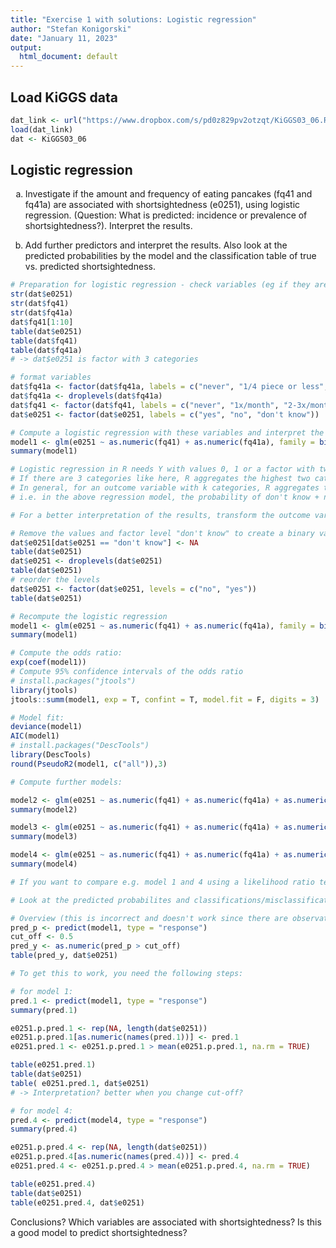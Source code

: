 ---
title: "Exercise 1 with solutions: Logistic regression"
author: "Stefan Konigorski"
date: "January 11, 2023"
output:
  html_document: default
---

## Load KiGGS data

```{r}
dat_link <- url("https://www.dropbox.com/s/pd0z829pv2otzqt/KiGGS03_06.RData?dl=1")
load(dat_link)
dat <- KiGGS03_06
```

## Logistic regression

a. Investigate if the amount and frequency of eating pancakes (fq41 and fq41a) are associated with shortsightedness (e0251), using logistic regression. (Question: What is predicted: incidence or prevalence of shortsightedness?). Interpret the results.

b. Add further predictors and interpret the results. Also look at the predicted probabilities by the model and the classification table of true vs. predicted shortsightedness.

```{r}
# Preparation for logistic regression - check variables (eg if they are factor variables, and if yes, how many categories they have), especially important for e0251
str(dat$e0251)
str(dat$fq41)
str(dat$fq41a)
dat$fq41[1:10]
table(dat$e0251)
table(dat$fq41)
table(dat$fq41a)
# -> dat$e0251 is factor with 3 categories

# format variables
dat$fq41a <- factor(dat$fq41a, labels = c("never", "1/4 piece or less", "1/2 piece", "1 piece", "2 pieces", "3 pieces or more"))
dat$fq41a <- droplevels(dat$fq41a)
dat$fq41 <- factor(dat$fq41, labels = c("never", "1x/month", "2-3x/month", "1-2x/week", "3-4x/week", "5-6x/week", "1x/day", "2-3x/day", "4-5x/day"))
dat$e0251 <- factor(dat$e0251, labels = c("yes", "no", "don't know"))

# Compute a logistic regression with these variables and interpret the results.
model1 <- glm(e0251 ~ as.numeric(fq41) + as.numeric(fq41a), family = binomial(link = "logit"), data = dat)
summary(model1)
```

```{r}
# Logistic regression in R needs Y with values 0, 1 or a factor with two levels, and predicts the probability of "1", or the probability of the factor with higher level.
# If there are 3 categories like here, R aggregates the highest two categories.
# In general, for an outcome variable with k categories, R aggregates the highest k-1 categories and compares them with the lowest category.
# i.e. in the above regression model, the probability of don't know + no (vs. yes) was predicted.

# For a better interpretation of the results, transform the outcome variable. Remove the values "don't know" and the factor level to create a binary variable. Then reorder the levels.

# Remove the values and factor level "don't know" to create a binary variable.
dat$e0251[dat$e0251 == "don't know"] <- NA
table(dat$e0251)
dat$e0251 <- droplevels(dat$e0251)
table(dat$e0251)
# reorder the levels 
dat$e0251 <- factor(dat$e0251, levels = c("no", "yes"))
table(dat$e0251)

# Recompute the logistic regression
model1 <- glm(e0251 ~ as.numeric(fq41) + as.numeric(fq41a), family = binomial(link = "logit"), data = dat)
summary(model1)
```

```{r}
# Compute the odds ratio:
exp(coef(model1))
# Compute 95% confidence intervals of the odds ratio
# install.packages("jtools")
library(jtools)
jtools::summ(model1, exp = T, confint = T, model.fit = F, digits = 3)
```

```{r}
# Model fit:
deviance(model1)
AIC(model1)
# install.packages("DescTools")
library(DescTools)
round(PseudoR2(model1, c("all")),3)
```

```{r}
# Compute further models:

model2 <- glm(e0251 ~ as.numeric(fq41) + as.numeric(fq41a) + as.numeric(age2), family = binomial(link = "logit"), data=dat)
summary(model2)

model3 <- glm(e0251 ~ as.numeric(fq41) + as.numeric(fq41a) + as.numeric(age2) + sex, family = binomial(link = "logit"), data=dat)
summary(model3)

model4 <- glm(e0251 ~ as.numeric(fq41) + as.numeric(fq41a) + as.numeric(age2) + sex + bmiB, family = binomial(link = "logit"), data=dat)
summary(model4)

# If you want to compare e.g. model 1 and 4 using a likelihood ratio test - for this, both regression have to be computed first with the same observations (complete cases), then you can do it with anova(model1, model4)
```

```{r}
# Look at the predicted probabilites and classifications/misclassifications.

# Overview (this is incorrect and doesn't work since there are observations with missing values, which are deleted from pred_p, i.e. these observations don't match those of dat$e0251):
pred_p <- predict(model1, type = "response")
cut_off <- 0.5
pred_y <- as.numeric(pred_p > cut_off)
table(pred_y, dat$e0251)

# To get this to work, you need the following steps:
```

```{r}
# for model 1:
pred.1 <- predict(model1, type = "response")
summary(pred.1)

e0251.p.pred.1 <- rep(NA, length(dat$e0251))
e0251.p.pred.1[as.numeric(names(pred.1))] <- pred.1
e0251.pred.1 <- e0251.p.pred.1 > mean(e0251.p.pred.1, na.rm = TRUE)

table(e0251.pred.1)
table(dat$e0251)
table( e0251.pred.1, dat$e0251)
# -> Interpretation? better when you change cut-off?

# for model 4:
pred.4 <- predict(model4, type = "response")
summary(pred.4)

e0251.p.pred.4 <- rep(NA, length(dat$e0251))
e0251.p.pred.4[as.numeric(names(pred.4))] <- pred.4
e0251.pred.4 <- e0251.p.pred.4 > mean(e0251.p.pred.4, na.rm = TRUE)

table(e0251.pred.4)
table(dat$e0251)
table(e0251.pred.4, dat$e0251)
```

Conclusions?
Which variables are associated with shortsightedness?
Is this a good model to predict shortsightedness?